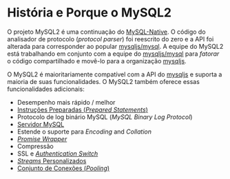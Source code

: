 # História e Porque o MySQL2

O projeto MySQL2 é uma continuação do [MySQL-Native][mysql-native]. O código do analisador de protocolo (_protocol parser_) foi reescrito do zero e a API foi alterada para corresponder ao popular [mysqljs/mysql][node-mysql]. A equipe do MySQL2 está trabalhando em conjunto com a equipe do [mysqljs/mysql][node-mysql] para _fatorar_ o código compartilhado e movê-lo para a organização [mysqljs][node-mysql].

O MySQL2 é maioritariamente compatível com a API do [mysqljs][node-mysql] e suporta a maioria de suas funcionalidades. O MySQL2 também oferece essas funcionalidades adicionais:

- Desempenho mais rápido / melhor
- [Instruções Preparadas (_Prepared Statements_)](/docs/documentation/prepared-statements)
- Protocolo de log binário MySQL (_MySQL Binary Log Protocol_)
- [Servidor MySQL](/docs/documentation/mysql-server)
- Estende o suporte para _Encoding_ and _Collation_
- [_Promise Wrapper_](/docs/documentation/promise-wrapper)
- Compressão
- SSL e [_Authentication Switch_](/docs/documentation/authentication-switch)
- [_Streams_ Personalizados](/docs/documentation/extras#connecting-using-custom-stream)
- [Conjunto de Conexões (_Pooling_)](/docs/#using-connection-pools)

[node-mysql]: https://github.com/mysqljs/mysql
[mysql-native]: https://github.com/sidorares/nodejs-mysql-native
